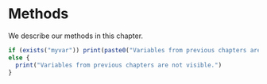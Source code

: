 # Methods

We describe our methods in this chapter.

```r

if (exists("myvar")) print(paste0("Variables from previous chapters are visible. myvar = ",myvar))
else {
  print("Variables from previous chapters are not visible.")
}

```
